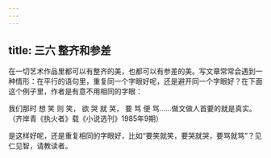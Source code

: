 ```yaml
---
---
---
```

title: 三六 整齐和参差
---






在一切艺术作品里都可以有整齐的美，也都可以有参差的美。写文章常常会遇到一种情形：在平行的语句里，重复同一个字眼好呢，还是避开同一个字眼好？在下面这个例子里，作者是有意不用相同的字眼：

我们那时 想 笑 则 笑， 欲 哭 就 哭， 要 骂 便 骂……做文做人首要的就是真实。（齐岸青《执火者》载《小说选刊》1985年9期）

是这样好呢，还是重复相同的字眼好，比如“要笑就笑，要哭就哭，要骂就骂”？见仁见智，请教读者。